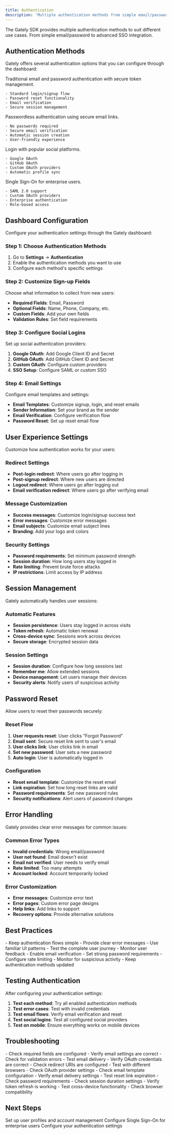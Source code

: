 ```yaml
---
title: Authentication
description: 'Multiple authentication methods from simple email/password to advanced SSO integration'
---
```


The Gately SDK provides multiple authentication methods to suit different use cases. From simple email/password to advanced SSO integration.

## Authentication Methods

Gately offers several authentication options that you can configure through the dashboard:

<CardGroup cols={2}>
  <Card title="Email/Password" icon="mail">
    Traditional email and password authentication with secure token management.
    
    - Standard login/signup flow
    - Password reset functionality
    - Email verification
    - Secure session management
  </Card>
  
  <Card title="Magic Link" icon="link">
    Passwordless authentication using secure email links.
    
    - No passwords required
    - Secure email verification
    - Automatic session creation
    - User-friendly experience
  </Card>
  
  <Card title="Social Login" icon="users">
    Login with popular social platforms.
    
    - Google OAuth
    - GitHub OAuth
    - Custom OAuth providers
    - Automatic profile sync
  </Card>
  
  <Card title="SSO Integration" icon="shield">
    Single Sign-On for enterprise users.
    
    - SAML 2.0 support
    - Custom OAuth providers
    - Enterprise authentication
    - Role-based access
  </Card>
</CardGroup>

## Dashboard Configuration

Configure your authentication settings through the Gately dashboard:

### Step 1: Choose Authentication Methods

1. Go to **Settings** → **Authentication**
2. Enable the authentication methods you want to use
3. Configure each method's specific settings

### Step 2: Customize Sign-up Fields

Choose what information to collect from new users:

- **Required Fields**: Email, Password
- **Optional Fields**: Name, Phone, Company, etc.
- **Custom Fields**: Add your own fields
- **Validation Rules**: Set field requirements

### Step 3: Configure Social Logins

Set up social authentication providers:

1. **Google OAuth**: Add Google Client ID and Secret
2. **GitHub OAuth**: Add GitHub Client ID and Secret
3. **Custom OAuth**: Configure custom providers
4. **SSO Setup**: Configure SAML or custom SSO

### Step 4: Email Settings

Configure email templates and settings:

- **Email Templates**: Customize signup, login, and reset emails
- **Sender Information**: Set your brand as the sender
- **Email Verification**: Configure verification flow
- **Password Reset**: Set up reset email flow

## User Experience Settings

Customize how authentication works for your users:

### Redirect Settings
- **Post-login redirect**: Where users go after logging in
- **Post-signup redirect**: Where new users are directed
- **Logout redirect**: Where users go after logging out
- **Email verification redirect**: Where users go after verifying email

### Message Customization
- **Success messages**: Customize login/signup success text
- **Error messages**: Customize error messages
- **Email subjects**: Customize email subject lines
- **Branding**: Add your logo and colors

### Security Settings
- **Password requirements**: Set minimum password strength
- **Session duration**: How long users stay logged in
- **Rate limiting**: Prevent brute force attacks
- **IP restrictions**: Limit access by IP address

## Session Management

Gately automatically handles user sessions:

### Automatic Features
- **Session persistence**: Users stay logged in across visits
- **Token refresh**: Automatic token renewal
- **Cross-device sync**: Sessions work across devices
- **Secure storage**: Encrypted session data

### Session Settings
- **Session duration**: Configure how long sessions last
- **Remember me**: Allow extended sessions
- **Device management**: Let users manage their devices
- **Security alerts**: Notify users of suspicious activity

## Password Reset

Allow users to reset their passwords securely:

### Reset Flow
1. **User requests reset**: User clicks "Forgot Password"
2. **Email sent**: Secure reset link sent to user's email
3. **User clicks link**: User clicks link in email
4. **Set new password**: User sets a new password
5. **Auto login**: User is automatically logged in

### Configuration
- **Reset email template**: Customize the reset email
- **Link expiration**: Set how long reset links are valid
- **Password requirements**: Set new password rules
- **Security notifications**: Alert users of password changes

## Error Handling

Gately provides clear error messages for common issues:

### Common Error Types
- **Invalid credentials**: Wrong email/password
- **User not found**: Email doesn't exist
- **Email not verified**: User needs to verify email
- **Rate limited**: Too many attempts
- **Account locked**: Account temporarily locked

### Error Customization
- **Error messages**: Customize error text
- **Error pages**: Custom error page designs
- **Help links**: Add links to support
- **Recovery options**: Provide alternative solutions

## Best Practices

<CardGroup cols={2}>
  <Card title="User Experience" icon="users">
    - Keep authentication flows simple
    - Provide clear error messages
    - Use familiar UI patterns
    - Test the complete user journey
    - Monitor user feedback
  </Card>
  
  <Card title="Security" icon="shield">
    - Enable email verification
    - Set strong password requirements
    - Configure rate limiting
    - Monitor for suspicious activity
    - Keep authentication methods updated
  </Card>
</CardGroup>

## Testing Authentication

After configuring your authentication settings:

1. **Test each method**: Try all enabled authentication methods
2. **Test error cases**: Test with invalid credentials
3. **Test email flows**: Verify email verification and reset
4. **Test social logins**: Test all configured social providers
5. **Test on mobile**: Ensure everything works on mobile devices

## Troubleshooting

<AccordionGroup>
  <Accordion title="Users can't sign up">
    - Check required fields are configured
    - Verify email settings are correct
    - Check for validation errors
    - Test email delivery
  </Accordion>
  
  <Accordion title="Social login not working">
    - Verify OAuth credentials are correct
    - Check redirect URIs are configured
    - Test with different browsers
    - Check OAuth provider settings
  </Accordion>
  
  <Accordion title="Password reset not working">
    - Check email template configuration
    - Verify email delivery settings
    - Test reset link expiration
    - Check password requirements
  </Accordion>
  
  <Accordion title="Session issues">
    - Check session duration settings
    - Verify token refresh is working
    - Test cross-device functionality
    - Check browser compatibility
  </Accordion>
</AccordionGroup>

## Next Steps

<CardGroup cols={3}>
  <Card
    title="User Management"
    icon="users"
    href="/user-management"
  >
    Set up user profiles and account management
  </Card>
  <Card
    title="SSO Setup"
    icon="shield"
    href="/sso"
  >
    Configure Single Sign-On for enterprise users
  </Card>
  <Card
    title="Dashboard"
    icon="settings"
    href="https://app.usegately.com"
  >
    Configure your authentication settings
  </Card>
</CardGroup>